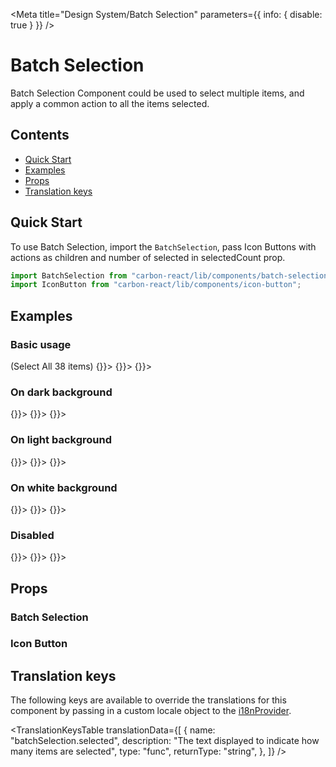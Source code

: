 

<Meta
  title="Design System/Batch Selection"
  parameters={{ info: { disable: true } }}
/>

# Batch Selection

Batch Selection Component could be used to select multiple items, and apply a common action to all the items selected.

## Contents

- [Quick Start](#quick-start)
- [Examples](#examples)
- [Props](#props)
- [Translation keys](#translation-keys)

## Quick Start

To use Batch Selection, import the `BatchSelection`, pass Icon Buttons with actions as children and number of selected in selectedCount prop.

```javascript
import BatchSelection from "carbon-react/lib/components/batch-selection";
import IconButton from "carbon-react/lib/components/icon-button";
```

## Examples

### Basic usage

<Preview>
  <Story name="default">
    <BatchSelection selectedCount={0}>
      <span style={{ paddingRight: "5px" }}>
        (<Link>Select All 38 items</Link>)
      </span>
      <IconButton onAction={() => {}}>
        <Icon type="csv" />
      </IconButton>
      <IconButton onAction={() => {}}>
        <Icon type="bin" />
      </IconButton>
      <IconButton onAction={() => {}}>
        <Icon type="pdf" />
      </IconButton>
    </BatchSelection>
  </Story>
</Preview>

### On dark background

<Preview>
  <Story name="dark">
    <BatchSelection selectedCount={1} colorTheme="dark">
      <IconButton onAction={() => {}}>
        <Icon type="csv" />
      </IconButton>
      <IconButton onAction={() => {}}>
        <Icon type="bin" />
      </IconButton>
      <IconButton onAction={() => {}}>
        <Icon type="pdf" />
      </IconButton>
    </BatchSelection>
  </Story>
</Preview>

### On light background

<Preview>
  <Story name="light">
    <BatchSelection selectedCount={2} colorTheme="light">
      <IconButton onAction={() => {}}>
        <Icon type="csv" />
      </IconButton>
      <IconButton onAction={() => {}}>
        <Icon type="bin" />
      </IconButton>
      <IconButton onAction={() => {}}>
        <Icon type="pdf" />
      </IconButton>
    </BatchSelection>
  </Story>
</Preview>

### On white background

<Preview>
  <Story name="white">
    <BatchSelection selectedCount={3} colorTheme="white">
      <IconButton onAction={() => {}}>
        <Icon type="csv" />
      </IconButton>
      <IconButton onAction={() => {}}>
        <Icon type="bin" />
      </IconButton>
      <IconButton onAction={() => {}}>
        <Icon type="pdf" />
      </IconButton>
    </BatchSelection>
  </Story>
</Preview>

### Disabled

<Preview>
  <Story name="disabled">
    <BatchSelection selectedCount={4} disabled>
      <IconButton onAction={() => {}}>
        <Icon type="csv" />
      </IconButton>
      <IconButton onAction={() => {}}>
        <Icon type="bin" />
      </IconButton>
      <IconButton onAction={() => {}}>
        <Icon type="pdf" />
      </IconButton>
    </BatchSelection>
  </Story>
</Preview>

## Props

### Batch Selection

<Props of={BatchSelection} />

### Icon Button

<Props of={IconButton} />

## Translation keys

The following keys are available to override the translations for this component by passing in a custom locale object to the
[i18nProvider](https://carbon.sage.com/?path=/story/documentation-i18n--page).

<TranslationKeysTable
  translationData={[
    {
      name: "batchSelection.selected",
      description: "The text displayed to indicate how many items are selected",
      type: "func",
      returnType: "string",
    },
  ]}
/>
